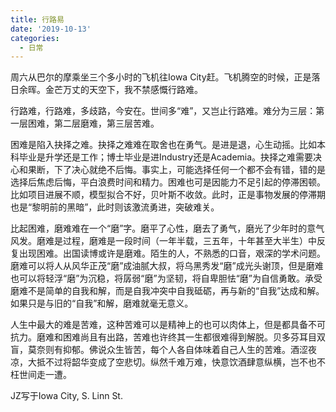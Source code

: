 ```yaml
---
title: 行路易
date: '2019-10-13'
categories:
  - 日常
---
```


周六从巴尔的摩乘坐三个多小时的飞机往Iowa City赶。飞机腾空的时候，正是落日余晖。金芒万丈的天空下，我不禁感慨行路难。

行路难，行路难，多歧路，今安在。世间多“难”，又岂止行路难。难分为三层：第一层困难，第二层磨难，第三层苦难。

困难是陷入抉择之难。抉择之难难在取舍也在勇气。是进是退，心生动摇。比如本科毕业是升学还是工作；博士毕业是进Industry还是Academia。抉择之难需要决心和果断，下了决心就绝不后悔。事实上，可能选择任何一个都不会有错，错的是选择后焦虑后悔，平白浪费时间和精力。困难也可是因能力不足引起的停滞困顿。比如项目进展不顺，模型拟合不好，贝叶斯不收敛。此时，正是事物发展的停滞期也是“黎明前的黑暗”，此时则该激流勇进，突破难关。

比起困难，磨难难在一个“磨”字。磨平了心性，磨去了勇气，磨光了少年时的意气风发。磨难是过程，磨难是一段时间（一年半载，三五年，十年甚至大半生）中反复出现困难。出国读博或许是磨难。陌生的人，不熟悉的口音，艰深的学术问题。磨难可以将人从风华正茂“磨”成油腻大叔，将乌黑秀发“磨”成光头谢顶，但是磨难也可以将轻浮“磨”为沉稳，将孱弱“磨”为坚韧，将自卑胆怯“磨”为自信勇敢。承受磨难不是简单的自我和解，而是自我冲突中自我砥砺，再与新的“自我”达成和解。如果只是与旧的“自我”和解，磨难就毫无意义。

人生中最大的难是苦难，这种苦难可以是精神上的也可以肉体上，但是都具备不可抗力。磨难和困难尚且有出路，苦难也许终其一生都很难得到解脱。贝多芬耳目双盲，莫奈则有抑郁。佛说众生皆苦，每个人各自体味着自己人生的苦难。酒涩夜凉，大抵不过将韶华变成了空悲切。纵然千难万难，快意饮酒肆意纵横，岂不也不枉世间走一遭。

JZ写于Iowa City, S. Linn St.
